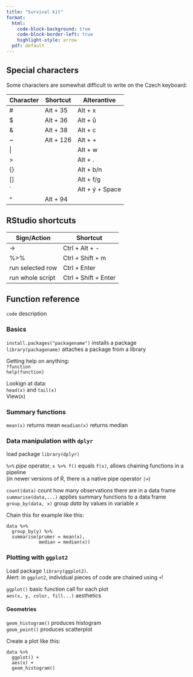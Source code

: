 ```yaml
---
title: "Survival kit"
format:
  html: 
    code-block-background: true
    code-block-border-left: true
    highlight-style: arrow
  pdf: default
---
```


## Special characters

Some characters are somewhat difficult to write on the Czech keyboard:

| Character | Shortcut  | Alterantive |
|-----------|-----------|-------------|
| \#        | Alt + 35  | Alt + x     |
| $         | Alt + 36  | Alt + ů     |
| &         | Alt + 38  | Alt + c     |
| ~         | Alt + 126 | Alt + +     |
| \|        |           | Alt + w     |
| >         |           | Alt + .     |
| {}        |           | Alt + b/n   |
| []        |           | Alt + f/g   |
| `         |           | Alt + ý + Space |
| ^         | Alt + 94  |             |


## RStudio shortcuts

| Sign/Action      | Shortcut         |
|------------------|------------------|
| ->               | Ctrl + Alt + -   |
| %>%              | Ctrl + Shift + m |
| run selected row | Ctrl + Enter     |
| run whole script | Ctrl + Shift + Enter |


## Function reference 

`code` description

### Basics

`install.packages("packagename")` installs a package  
`library(packagename)` attaches a package from a library  

Getting help on anything:  
`?function`  
`help(function)`

Lookign at data:  
`head(x)` and `tail(x)`  
View(x)


### Summary functions

`mean(x)` returns mean
`meadian(x)` returns median

### Data manipulation with `dplyr`

load package `library(dplyr)`

`%>%` *pipe* operator, `x %>% f()` equals `f(x)`, allows chaining functions in a pipeline  
(in newer versions of R, there is a native pipe operator `|>`)

`count(data)` count how many observations there are in a data frame  
`summarise(data,...)` applies summary functions to a data frame  
`group_by(data, x)` group *data* by values in variable *x*  

Chain this for example like this: 

```
data %>%
  group_by(y) %>% 
  summarise(prumer = mean(x),
            median = median(x))
```

### Plotting with `ggplot2`

Load package `library(ggplot2)`.  
Alert: in `ggplot2`, individual pieces of code are chained using `+`!

`ggplot()` basic function call for each plot  
`aes(x, y, color, fill...)` aesthetics  

#### Geometries

`geom_histogram()` produces histogram  
`geom_point()` produces scatterplot


Create a plot like this: 

```
data %>%
  ggplot() +
  aes(x) +
  geom_histogram()
```
